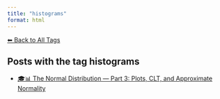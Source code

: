 ```yaml
---
title: "histograms"
format: html
---
```


[⬅ Back to All Tags](../tags.qmd)

## Posts with the tag **histograms**

- [🎓📊 The Normal Distribution — Part 3: Plots, CLT, and Approximate Normality](/posts/courses/statistics/normal_distribution/part-3/normal-distribution-part3.html)
